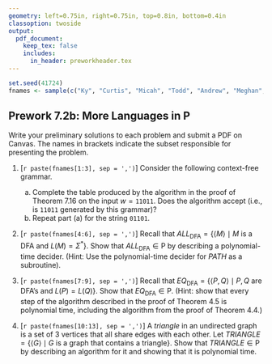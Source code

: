 ```yaml
---
geometry: left=0.75in, right=0.75in, top=0.8in, bottom=0.4in
classoption: twoside
output: 
  pdf_document:
    keep_tex: false
    includes:
      in_header: preworkheader.tex
---
```


```r
set.seed(41724)
fnames <- sample(c("Ky", "Curtis", "Micah", "Todd", "Andrew", "Meghan", "Allie", "David", "Connor", "Levi", "Ben", "Grace", "Joshua"))
```

## Prework 7.2b: More Languages in $\text{P}$

Write your preliminary solutions to each problem and submit a PDF on Canvas. The names in brackets indicate the subset responsible for presenting the problem.

1. [`r paste(fnames[1:3], sep = ',')`] Consider the following context-free grammar.
\begin{align*}
S & \rightarrow AB \\
A & \rightarrow AA \mid \mathtt{1} \\
B & \rightarrow BA \mid \mathtt{0}
\end{align*}
    a. Complete the table produced by the algorithm in the proof of Theorem 7.16 on the input $w = \mathtt{11011}$. Does the algorithm accept (i.e., is $\mathtt{11011}$ generated by this grammar)?
    b. Repeat part (a) for the string $\mathtt{01101}$.

2. [`r paste(fnames[4:6], sep = ',')`]  Recall that $\mathit{ALL}_\text{DFA} = \{ \langle M \rangle \mid M \text{ is a DFA and } L(M) = \Sigma^\ast\}$. Show that $\mathit{ALL}_\text{DFA} \in \text{P}$ by describing a polynomial-time decider. (Hint: Use the polynomial-time decider for $\mathit{PATH}$ as a subroutine).

3. [`r paste(fnames[7:9], sep = ',')`]  Recall that $\mathit{EQ}_\text{DFA} = \{ \langle P, Q \rangle \mid P,Q \text{ are DFA's and } L(P) = L(Q)\}$. Show that $\mathit{EQ}_\text{DFA} \in \text{P}$. (Hint: show that every step of the algorithm described in the proof of Theorem 4.5 is polynomial time, including the algorithm from the proof of Theorem 4.4.)

4. [`r paste(fnames[10:13], sep = ',')`] A *triangle* in an undirected graph is a set of 3 vertices that all share edges with each other. Let $\mathit{TRIANGLE} = \{\langle G \rangle \mid G \text{ is a graph that contains a triangle}\}$. Show that $\mathit{TRIANGLE} \in \text{P}$ by describing an algorithm for it and showing that it is polynomial time.

\medskip
\mbox{}\xrfill[2pt]{1pt}\textsc{\small begin your solutions below this line}\xrfill[2pt]{1pt}\mbox{}

    